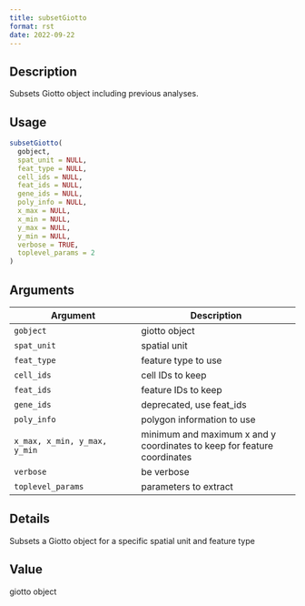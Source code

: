 ```yaml
--- 
title: subsetGiotto 
format: rst 
date: 2022-09-22 
--- 
```


## Description

Subsets Giotto object including previous analyses.


## Usage

```r
subsetGiotto(
  gobject,
  spat_unit = NULL,
  feat_type = NULL,
  cell_ids = NULL,
  feat_ids = NULL,
  gene_ids = NULL,
  poly_info = NULL,
  x_max = NULL,
  x_min = NULL,
  y_max = NULL,
  y_min = NULL,
  verbose = TRUE,
  toplevel_params = 2
)
```


## Arguments

Argument      |Description
------------- |----------------
`gobject`     |     giotto object
`spat_unit`     |     spatial unit
`feat_type`     |     feature type to use
`cell_ids`     |     cell IDs to keep
`feat_ids`     |     feature IDs to keep
`gene_ids`     |     deprecated, use feat_ids
`poly_info`     |     polygon information to use
`x_max, x_min, y_max, y_min`     |     minimum and maximum x and y coordinates to keep for feature coordinates
`verbose`     |     be verbose
`toplevel_params`     |     parameters to extract


## Details

Subsets a Giotto object for a specific spatial unit and feature type


## Value

giotto object


